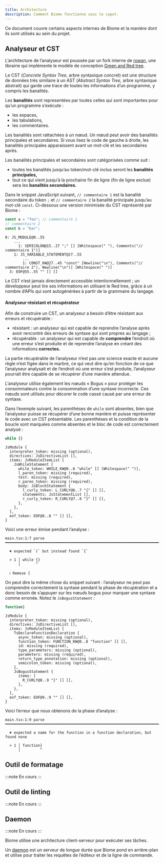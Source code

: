 ```yaml
---
title: Architecture
description: Comment Biome fonctionne sous le capot.
---
```


Ce document couvre certains aspects internes de Biome et la manière dont ils sont utilisés au sein du projet.

## Analyseur et CST

L’architecture de l’analyseur est poussée par un fork interne de [rowan], une librairie
qui implémente le modèle de conception [Green and Red tree].

Le CST (*Concrete Syntax Tree,* arbre syntaxique concret) est une structure de données très similaire à un AST (*Abstract Syntax Tree,* arbre syntaxique abstrait) qui garde une trace de toutes les informations d’un programme, y compris les banalités.

Les **banalités** sont representées par toutes celles qui sont importantes pour qu’un programme s’exécute&nbsp;:
- les espaces,
- les tabulations,
- les commentaires.

Les banalités sont rattachées à un nœud. Un nœud peut avoir des banalités principales et secondaires. Si vous lisez le code de gauche à droite, les banalités principales apparaissent avant un mot-clé et les secondaires après.

Les banalités principales et secondaires sont catégorisées comme suit&nbsp;:
- toutes les banalités jusqu’au token/mot-clé inclus seront les **banalités principales,**
- tout ce qui vient jusqu’à la prochaine fin de ligne (fin de ligne exclue) sera les **banalités secondaires.**

Dans le snippet JavaScript suivant, `// commentaire 1` est la banalité secondaire du token `;` et `// commentaire 2` la banalité principale jusqu’au mot-clé `const`. Ci-dessous une version minimisée du CST représenté par Biome&nbsp;:

```js
const a = "foo"; // commentaire 1
// commentaire 2
const b = "bar";
```

```
0: JS_MODULE@0..55
    ...
      1: SEMICOLON@15..27 ";" [] [Whitespace(" "), Comments("// commentaire 1")]
    1: JS_VARIABLE_STATEMENT@27..55
        ...
        1: CONST_KW@27..45 "const" [Newline("\n"), Comments("// commentaire 2"), Newline("\n")] [Whitespace(" ")]
  3: EOF@55..55 "" [] []
```

Le CST n’est jamais directement accessible intentionnellement&nbsp;; un développeur peut lire ses informations en utilisant le Red tree, grâce à un nombre d’APIs qui sont autogénérées à partir de la grammaire du langage.


#### Analyseur résistant et récupérateur

Afin de construire un CST, un analyseur a besoin d’être résistant aux erreurs et récupérable&nbsp;:
- résistant&nbsp;: un analyseur qui est capable de reprendre l’analyse après avoir rencontré des erreurs de syntaxe qui sont propres au langage&nbsp;;
- récupérable&nbsp;: un analyseur qui est capable de **comprendre** l’endroit où une erreur s’est produite et de reprendre l’analyse en créant des informations **correctes.**

La partie récupérable de l’analyseur n’est pas une science exacte et aucune règle n’est figée dans le marbre, ce qui veut dire qu’en fonction de ce que l’analyseur analysait et de l’endroit où une erreur s’est produite, l’analyseur pourrait être capable de se récupérer d’une manière attendue.

L’analyseur utilise également les nœuds «&nbsp;Bogus&nbsp;» pour protéger les consommateurs contre la consommation d’une syntaxe incorrecte. Ces nœuds sont utilisés pour décorer le code cassé causé par une erreur de syntaxe.

Dans l’exemple suivant, les parenthèses de `while` sont absentes, bien que l’analyseur puisse se récupérer d’une bonne manière et puisse représenter le code avec un CST présentable. Les parenthèses et la condition de la boucle sont marquées comme absentes et le bloc de code est correctement analysé&nbsp;:


```js
while {}
```

```
JsModule {
  interpreter_token: missing (optional),
  directives: JsDirectiveList [],
  items: JsModuleItemList [
    JsWhileStatement {
      while_token: WHILE_KW@0..6 "while" [] [Whitespace(" ")],
      l_paren_token: missing (required),
      test: missing (required),
      r_paren_token: missing (required),
      body: JsBlockStatement {
        l_curly_token: L_CURLY@6..7 "{" [] [],
        statements: JsStatementList [],
        r_curly_token: R_CURLY@7..8 "}" [] [],
      },
    },
  ],
  eof_token: EOF@8..8 "" [] [],
}
```

Voici une erreur émise pendant l’analyse&nbsp;:

```
main.tsx:1:7 parse ━━━━━━━━━━━━━━━━━━━━━━━━━━━━━━━━━━━━━━━━━━━━━━━━━━━━━━━━━━━━━━━━━━━━━━━━━━━━━━━━━

  ✖ expected `(` but instead found `{`

  > 1 │ while {}
      │       ^

  ℹ Remove {
```

On peut dire la même chose du snippet suivant&nbsp;: l’analyseur ne peut pas comprendre correctement la syntaxe pendant la phase de récupération et a donc besoin de s’appuyer sur les nœuds bogus pour marquer une syntaxe comme erronée. Notez le `JsBogusStatement`&nbsp;:

```js
function}
```

```
JsModule {
  interpreter_token: missing (optional),
  directives: JsDirectiveList [],
  items: JsModuleItemList [
    TsDeclareFunctionDeclaration {
      async_token: missing (optional),
      function_token: FUNCTION_KW@0..8 "function" [] [],
      id: missing (required),
      type_parameters: missing (optional),
      parameters: missing (required),
      return_type_annotation: missing (optional),
      semicolon_token: missing (optional),
    },
    JsBogusStatement {
      items: [
        R_CURLY@8..9 "}" [] [],
      ],
    },
  ],
  eof_token: EOF@9..9 "" [] [],
}
```

Voici l’erreur que nous obtenons de la phase d’analyse&nbsp;:

```
main.tsx:1:9 parse ━━━━━━━━━━━━━━━━━━━━━━━━━━━━━━━━━━━━━━━━━━━━━━━━━━━━━━━━━━━━━━━━━━━━━━━━━━━━━━━━━

  ✖ expected a name for the function in a function declaration, but found none

  > 1 │ function}
      │         ^
```

## Outil de formatage
:::note
En cours
:::
## Outil de linting
:::note
En cours
:::

## Daemon

:::note
En cours
:::

Biome utilise une architecture client-serveur pour exécuter ses tâches.

Un [daemon] est un serveur de longue durée
que Biome pond en arrière-plan et utilise pour traiter les requêtes de l’éditeur et de la ligne de commande.


[rowan]: https://github.com/rust-analyzer/rowan
[Green and Red tree]: https://learn.microsoft.com/en-us/archive/blogs/ericlippert/persistence-facades-and-roslyns-red-green-trees
[daemon]: https://fr.wikipedia.org/wiki/Daemon_(informatique)
